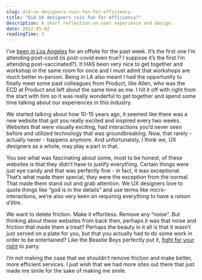```yaml
---
slug: did-ux-designers-ruin-fun-for-efficiency
title: "Did UX designers ruin fun for efficiency?"
description: A short reflection on user experience and design.
date: 2022-05-02
readingTime: 3
---
```


I’ve <a href="https://www.instagram.com/p/Cc-3FbrMAFi/?utm_source=ig_web_copy_link">been in Los Angeles</a> for an offsite for the past week. It’s the first one I’m attending post-covid (is post-covid even true? I suppose it’s the first I’m attending post-vaccinated?). It HAS been very nice to get together and workshop in the same room for once and I must admit that workshops are much better in-person. Being in LA also meant I had the opportunity to finally meet some past colleagues from Product, like Allen, who was the ECD at Product and left about the same time as me. I hit it off with right from the start with him so it was really wonderful to get together and spend some time talking about our experiences in this industry.

We started talking about how 10-15 years ago, it seemed like there was a new website that got you really excited and inspired every two weeks. Websites that were visually exciting, had interactions you’d never seen before and utilized technology that was groundbreaking. Now, that rarely - actually never - happens anymore. And unfortunately, I think we, UX designers as a whole, may play a part in that.

You see what was fascinating about some, most to be honest, of these websites is that they didn’t have to justify everything. Certain things were just eye candy and that was perfectly fine - in fact, it was exceptional. That’s what made them special, they were the exception from the normal. That made them stand out and grab attention. We UX designers love to quote things like “god is in the details” and use terms like micro-interactions, we’re also very keen on requiring everything to have a *raison d’être.*

We want to delete friction. Make it effortless. Remove any “noise”. But thinking about these websites from back then, perhaps it was that noise and friction that made them a treat? Perhaps the beauty in it all is that it wasn’t just served on a plate for you, but that you actually had to do some work in order to be entertained? Like the Beastie Boys perfectly put it, <a href="https://www.youtube.com/watch?v=ClLCqZin9HY">fight for your right</a> to party.

I’m not making the case that we shouldn’t remove friction and make better, more efficient services. I just wish that we had more sites out there that just made me smile for the sake of making me smile.